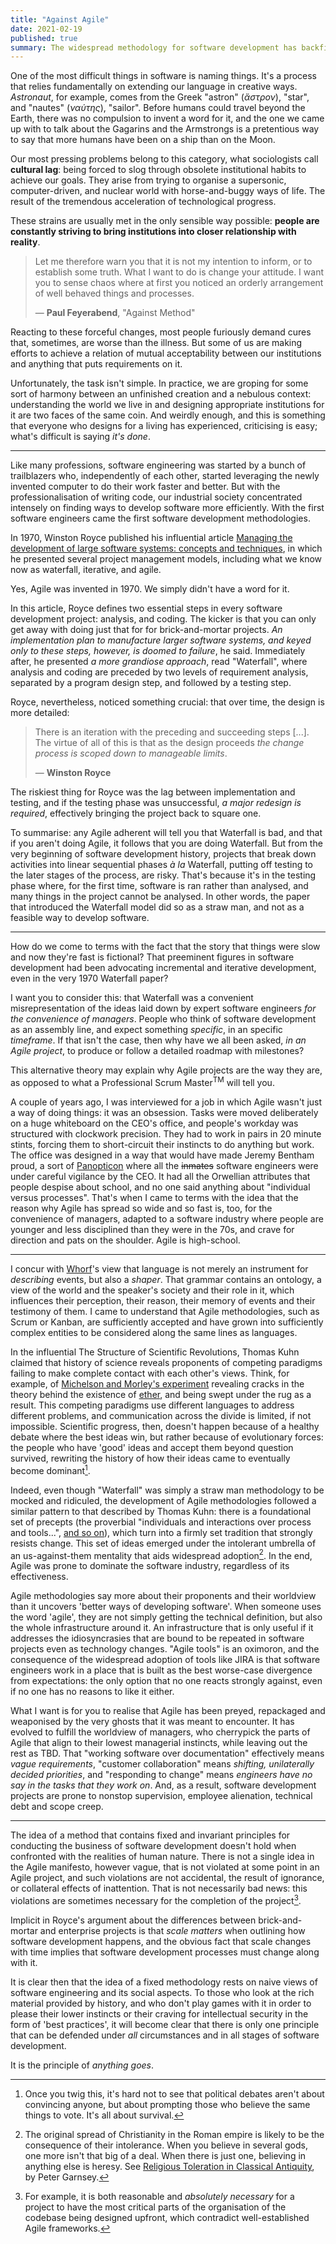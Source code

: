 ```yaml
---
title: "Against Agile"
date: 2021-02-19
published: true
summary: The widespread methodology for software development has backfired, swallowed by the bad management it tried to eradicate.
---
```


One of the most difficult things in software is naming things. It's a process that relies fundamentally on extending our language in creative ways. _Astronaut_, for example,
comes from the Greek "astron" (_ἄστρον_), "star", and "nautes" (_ναύτης_), "sailor". Before humans could travel beyond the Earth,
there was no compulsion to invent a word for it, and the one we came up with to talk about the Gagarins and the Armstrongs is a pretentious
way to say that more humans have been on a ship than on the Moon.

Our most pressing problems belong to this category, what sociologists call **cultural lag**: being forced to slog
through obsolete institutional habits to achieve our goals. They arise from trying to organise a supersonic, computer-driven,
and nuclear world with horse-and-buggy ways of life. The result of the tremendous acceleration of technological progress.

These strains are usually met in the only sensible way possible: **people are constantly striving to bring institutions
into closer relationship with reality**.

> Let me therefore warn you that it is not my intention to inform, or to establish some truth. What I want to do
> is change your attitude. I want you to sense chaos where at first you noticed an orderly arrangement of well behaved
> things and processes.
>
> — **Paul Feyerabend**, "Against Method"

Reacting to these forceful changes, most people furiously demand cures that, sometimes, are worse than the illness.
But some of us are making efforts to achieve a relation of mutual acceptability between our institutions and anything
that puts requirements on it.

Unfortunately, the task isn't simple. In practice, we are groping for some sort of harmony between an unfinished creation
and a nebulous context: understanding the world we live in and designing appropriate institutions for it are two faces of the same coin.
And weirdly enough, and this is something that everyone who designs for a living has experienced, criticising is easy;
what's difficult is saying _it's done_.

---

Like many professions, software engineering was started by a bunch of trailblazers who, independently of each other, started
leveraging the newly invented computer to do their work faster and better. But with the professionalisation of writing code,
our industrial society concentrated intensely on finding ways to develop software more efficiently. With the first software
engineers came the first software development methodologies.

In 1970, Winston Royce published his influential article [Managing the development of large software systems: concepts and techniques](http://www-scf.usc.edu/~csci201/lectures/Lecture11/royce1970.pdf),
in which he presented several project management models, including what we know now as waterfall, iterative, and agile.

Yes, Agile was invented in 1970. We simply didn't have a word for it.

In this article, Royce defines two essential steps in every software development project: analysis, and coding. The kicker
is that you can only get away with doing just that for for brick-and-mortar projects. _An implementation plan to manufacture larger
software systems, and keyed only to these steps, however, is doomed to failure_, he said. Immediately after, he presented _a more
grandiose approach_, read "Waterfall", where analysis and coding are preceded by two levels of requirement analysis, separated
by a program design step, and followed by a testing step.

Royce, nevertheless, noticed something crucial: that over time, the design is more detailed:

> There is an iteration with the preceding and succeeding steps [...]. The virtue of all of this is that as the design proceeds
> _the change process is scoped down to manageable limits_.
>
> — **Winston Royce**

The riskiest thing for Royce was the lag between implementation and testing, and if the testing phase was unsuccessful,
_a major redesign is required_, effectively bringing the project back to square one.

To summarise: any Agile adherent will tell you that Waterfall is bad, and that if you aren't doing Agile, it follows that
you are doing Waterfall. But from the very beginning of software development history, projects that break down activities
into linear sequential phases _à la_ Waterfall, putting off testing to the later stages of the process, are risky.
That's because it's in the testing phase where, for the first time, software is ran rather than analysed, and many things
in the project cannot be analysed. In other words, the paper that introduced the Waterfall model did so as a straw man,
and not as a feasible way to develop software.

---

How do we come to terms with the fact that the story that things were slow and now they're fast is fictional?
That preeminent figures in software development had been advocating incremental and iterative development, even in
the very 1970 Waterfall paper?

I want you to consider this: that Waterfall was a convenient misrepresentation of the ideas laid down by expert software engineers
_for the convenience of managers_. People who think of software development as an assembly line, and expect something
_specific_, in an specific _timeframe_. If that isn't the case, then why have we all been asked, _in an Agile project_,
to produce or follow a detailed roadmap with milestones?

This alternative theory may explain why Agile projects are the way they are, as opposed to what a Professional Scrum
Master<sup>TM</sup> will tell you.

A couple of years ago, I was interviewed for a job in which Agile wasn't just a way of doing things: it was
an obsession. Tasks were moved deliberately on a huge whiteboard on the CEO's office, and people's workday was structured
with clockwork precision. They had to work in pairs in 20 minute stints, forcing them to short-circuit their instincts to
do anything but work. The office was designed in a way that would have made Jeremy Bentham proud, a sort of [Panopticon](https://en.wikipedia.org/wiki/Panopticon)
where all the ~~inmates~~ software engineers were under careful vigilance by the CEO. It had all the Orwellian attributes that people despise about school,
and no one said anything about "individual versus processes". That's when I came to terms with the idea that the reason
why Agile has spread so wide and so fast is, too, for the convenience of managers, adapted to a software industry where people
are younger and less disciplined than they were in the 70s, and crave for direction and pats on the shoulder. Agile is high-school.

---

I concur with [Whorf](https://en.wikipedia.org/wiki/Benjamin_Lee_Whorf)'s view that language is not merely an
instrument for _describing_ events, but also a _shaper_. That grammar contains an ontology, a view of the world and the
speaker's society and their role in it, which influences their perception, their reason, their memory of events and their testimony
of them. I came to understand that Agile methodologies, such as Scrum or Kanban, are sufficiently accepted and have grown
into sufficiently complex entities to be considered along the same lines as languages.

In the influential <book>The Structure of Scientific Revolutions</book>, Thomas Kuhn claimed that history of science reveals
proponents of competing paradigms failing to make complete contact with each other's views. Think, for example, of [Michelson and Morley's experiment](https://en.wikipedia.org/wiki/Michelson%E2%80%93Morley_experiment)
revealing cracks in the theory behind the existence of [ether](https://en.wikipedia.org/wiki/Luminiferous_aether), and being
swept under the rug as a result. This competing paradigms use different languages to address different problems,
and communication across the divide is limited, if not impossible. Scientific progress, then, doesn't happen because of a healthy
debate where the best ideas win, but rather because of evolutionary forces: the people who have 'good' ideas and accept
them beyond question survived, rewriting the history of how their ideas came to eventually become dominant[^1].

Indeed, even though "Waterfall" was simply a straw man methodology to be mocked and ridiculed, the development of Agile
methodologies followed a similar pattern to that described by Thomas Kuhn: there is a foundational set of precepts (the proverbial "individuals
and interactions over process and tools...", [and so on](https://agilemanifesto.org/)), which turn into a firmly set tradition
that strongly resists change. This set of ideas emerged under the intolerant umbrella of an us-against-them mentality that
aids widespread adoption[^2]. In the end, Agile was prone to dominate the software industry, regardless of its effectiveness.

Agile methodologies say more about their proponents and their worldview than it uncovers 'better ways of developing software'.
When someone uses the word 'agile', they are not simply getting the technical definition, but also the whole infrastructure around it.
An infrastructure that is only useful if it addresses the idiosyncrasies that are bound to be repeated in software projects
even as technology changes. "Agile tools" is an oximoron, and the consequence of the widespread adoption of tools like JIRA
is that software engineers work in a place that is built as the best worse-case divergence from expectations: the only option
that no one reacts strongly against, even if no one has no reasons to like it either.

What I want is for you to realise that Agile has been preyed, repackaged and weaponised by the very ghosts that it was
meant to encounter. It has evolved to fulfill the worldview of managers, who cherrypick the parts of Agile that align to their
lowest managerial instincts, while leaving out the rest as TBD. That "working software over documentation" effectively means
_vague requirements_, "customer collaboration" means _shifting, unilaterally decided priorities_, and "responding to change"
means _engineers have no say in the tasks that they work on_. And, as a result, software development projects are prone
to nonstop supervision, employee alienation, technical debt and scope creep.

---

The idea of a method that contains fixed and invariant principles for conducting the business of software development doesn't
hold when confronted with the realities of human nature. There is not a single idea in the Agile manifesto, however vague, that
is not violated at some point in an Agile project, and such violations are not accidental, the result of ignorance, or
collateral effects of inattention. That is not necessarily bad news: this violations are sometimes necessary for the
completion of the project[^3].

Implicit in Royce's argument about
the differences between brick-and-mortar and enterprise projects is that _scale matters_ when outlining how software development happens,
and the obvious fact that scale changes with time implies that software development processes must change along with it.

It is clear then that the idea of a fixed methodology rests on naive views of software engineering and its social aspects.
To those who look at the rich material provided by history, and who don't play games with it in order to please
their lower instincts or their craving for intellectual security in the form of 'best practices', it will become clear that
there is only one principle that can be defended under _all_ circumstances and in all stages of software development.

It is the principle of _anything goes_.

[^1]: Once you twig this, it's hard not to see that political debates aren't about convincing anyone, but about prompting those who believe the same things to vote. It's all about survival.
[^2]: The original spread of Christianity in the Roman empire is likely to be the consequence of their intolerance. When you believe in several gods, one more isn't that big of a deal. When there is just one, believing in anything else is heresy. See [Religious Toleration in Classical Antiquity](https://web.archive.org/web/20200929192307/http://droppdf.com/files/v6nVj/garnseytoleration.pdf), by Peter Garnsey.
[^3]: For example, it is both reasonable and _absolutely necessary_ for a project to have the most critical parts of the organisation of the codebase being designed upfront, which contradict well-established Agile frameworks.
[^4]: Needless to say, this is adapted from Paul Feyerabend's <book>Against Method</book>.
